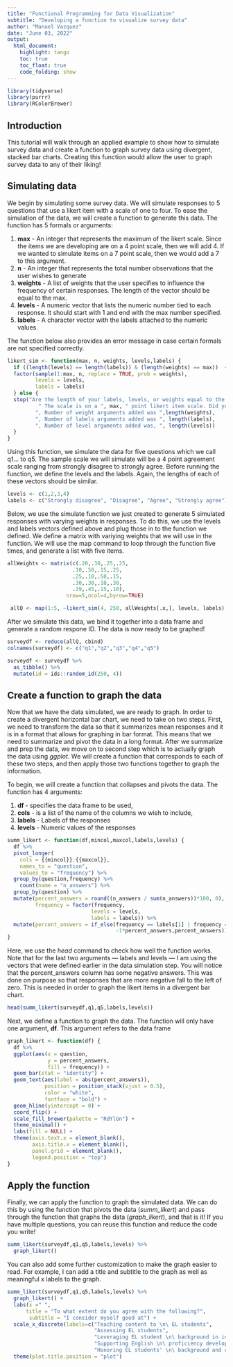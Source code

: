 ```yaml
---
title: "Functional Programming for Data Visualization"
subtitle: "Developing a function to visualize survey data"
author: "Manuel Vazquez"
date: "June 03, 2022"
output: 
  html_document:
    highlight: tango
    toc: true
    toc_float: true
    code_folding: show
---
```


```r
library(tidyverse)
library(purrr)
library(RColorBrewer)
```

## Introduction 

This tutorial will walk through an applied example to show how to simulate survey data
and create a function to graph survey data using divergent, stacked bar charts. Creating this function would allow the user to graph survey data to any of their liking!

## Simulating data

We begin by simulating some survey data. We will simulate responses to 5 questions that 
use a likert item with a scale of one to four. To ease the simulation of the data, we 
will create a function to generate this data. The function has 5 formals or arguments:

1.    **max** - An integer that represents the maximum of the likert scale. Since the items we are developing are on a 4 point scale, then we will add 4. If we wanted to simulate items on a 7 point scale, then we would add a 7 to this argument. 
2.    **n** - An integer that represents the total number observations that the user wishes to generate
3.    **weights** - A list of weights that the user specifies to influence the frequency of certain responses. The length of the vector should be equal to the max.
4.    **levels** - A numeric vector that lists the numeric number tied to each response. It should start with 1 and end with the max number specified.
5.    **labels** - A character vector with the labels attached to the numeric values.
  
The function below also provides an error message in case certain formals are not specified correctly. 
```r
likert_sim <- function(max, n, weights, levels,labels) {
  if ((length(levels) == length(labels)) & (length(weights) == max))  {
  factor(sample(1:max, n, replace = TRUE, prob = weights),
         levels = levels,
         labels = labels)
  } else {
  stop("Are the length of your labels, levels, or weights equal to the likert item specified? ",  
          " The scale is on a ", max, " point likert item scale. Did you add sufficient arguments?  ",
         ", Number of weight arguments added was ",length(weights),
         ", Number of labels arguments added was ", length(labels),
         ", Number of level arguments added was, ", length(levels))
  }
}

```

Using this function, we simulate the data for five questions which we call q1... to q5. 
The sample scale we will simulate will be a 4 point agreement scale ranging from strongly 
disagree to strongly agree. Before running the function, we define the levels and the labels. Again, the lengths of each of these vectors should be similar.

```r
levels <- c(1,2,3,4)
labels <- c("Strongly disagree", "Disagree", "Agree", "Strongly agree")

```

Below, we use the simulate function we just created to generate 5 simulated responses with varying weights in responses. To do this, we use the levels and labels vectors defined above and plug those in to the function we defined. We define a matrix with variying weights that we will use in the function. We will use the map command to loop through the function five times, and generate a list with five items.


```r
allWeights <- matrix(c(.20,.30,.25,.25,
                     .10,.50,.15,.25,
                     .25,.10,.50,.15,
                     .30,.30,.10,.30,
                     .39,.45,.15,.10),
                   nrow=5,ncol=4,byrow=TRUE)

 allQ <- map(1:5, ~likert_sim(4, 250, allWeights[.x,], levels, labels)) 

```

After we simulate this data, we bind it together into a data frame and generate a random
respone ID. The data is now ready to be graphed!

```r
surveydf <- reduce(allQ, cbind) 
colnames(surveydf) <- c("q1","q2","q3","q4","q5")

surveydf <- surveydf %>%
  as_tibble() %>%
  mutate(id = ids::random_id(250, 4))

```

## Create a function to graph the data

Now that we have the data simulated, we are ready to graph. In order to create a divergent
horizontal bar chart, we need to take on two steps. First, we need to transform the data 
so that it summarizes mean responses and it is in a format that allows for graphing in bar 
format. This means that we need to summarize and pivot the data in a long format. After we 
summarize and prep the data, we move on to second step which is to actually graph the data using *ggplot*. We will create a function that corresponds to each of these two steps, and then apply those two functions together to graph the information.

To begin, we will create a function that collapses and pivots the data. The function has 4 arguments:

1.    **df ** - specifies the data frame to be used,
2.    **cols** - is a list of the name of the columns we wish to include,
3.    **labels** - Labels of the responses
4.    **levels** - Numeric values of the responses

```r
summ_likert <- function(df,mincol,maxcol,labels,levels) {
  df %>%
  pivot_longer(
    cols = {{mincol}}:{{maxcol}},
    names_to = "question",
    values_to = "frequency") %>%
  group_by(question,frequency) %>%
    count(name = "n_answers") %>%
  group_by(question) %>%
  mutate(percent_answers = round((n_answers / sum(n_answers))*100, 0),
         frequency = factor(frequency,
                           levels = levels,
                           labels = labels)) %>%
  mutate(percent_answers = if_else(frequency == labels[1] | frequency == labels[2],
                                   -1*percent_answers,percent_answers))
}
```

Here, we use the *head* command to check how well the function works. Note that for 
the last two arguments — labels and levels — I am using the vectors that were defined earlier in the data simulation step. You will notice that the percent_answers column has some negative answers. This was done on purpose so that responses that are more negative fall to the left of zero. This is needed in order to graph the likert items in a divergent bar chart.

```r
head(summ_likert(surveydf,q1,q5,labels,levels))
```


Next, we define a function to graph the data. The function will only have one 
argument, **df**. This argument refers to the data frame


```r
graph_likert <- function(df) {
  df %>%
  ggplot(aes(x = question,
             y = percent_answers,
             fill = frequency)) + 
  geom_bar(stat = "identity") +
  geom_text(aes(label = abs(percent_answers)),
            position = position_stack(vjust = 0.5),
            color = "white",
            fontface = "bold") +
  geom_hline(yintercept = 0) +
  coord_flip() +
  scale_fill_brewer(palette = "RdYlGn") +
  theme_minimal() +
  labs(fill = NULL) +
  theme(axis.text.x = element_blank(),
        axis.title.x = element_blank(),
        panel.grid = element_blank(),
        legend.position = "top")
}

```


## Apply the function

Finally, we can apply the function to graph the simulated data. We can do this by
using the function that pivots the data (*summ_likert*) and pass through the function
that graphs the data (*graph_likert*), and that is it! If you have multiple questions,
you can reuse this function and reduce the code you write!

```r
summ_likert(surveydf,q1,q5,labels,levels) %>%
  graph_likert()
```

You can also add some further customization to make the graph easier to read. For example,
I can add a title and subtitle to the graph as well as meaningful x labels to the graph.

```r
summ_likert(surveydf,q1,q5,labels,levels) %>%
  graph_likert() +
  labs(x =" ",
      title = "To what extent do you agree with the following?",
       subtitle = "I consider myself good at") +
  scale_x_discrete(labels=c("Teaching content to \n\ EL students", 
                            "Assessing EL students", 
                            "Leveraging EL student \n\ background in instruction", 
                            "Supporting English \n\ proficiency development", 
                            "Honoring EL students' \n\ background and culture")) +
  theme(plot.title.position = "plot")


```

